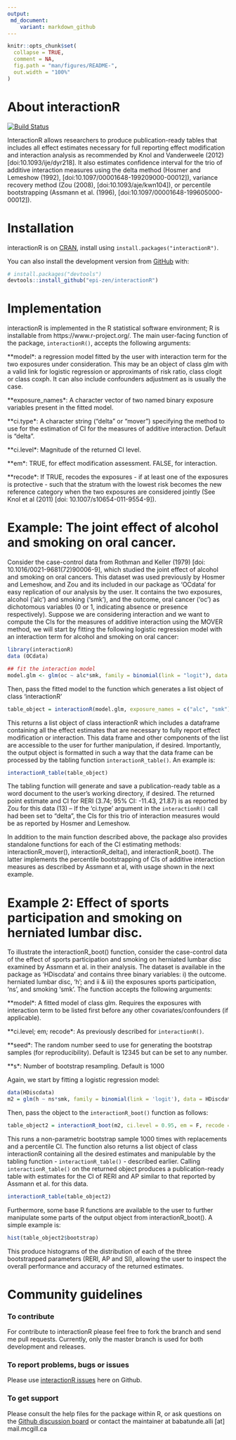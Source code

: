 ```yaml
---
output: 
 md_document:
    variant: markdown_github
---
```


```r
knitr::opts_chunk$set(
  collapse = TRUE,
  comment = NA,
  fig.path = "man/figures/README-",
  out.width = "100%"
)
```

# About interactionR

[![Build Status](https://travis-ci.com/epi-zen/interactionR.svg?branch=master)](https://travis-ci.com/epi-zen/interactionR)

InteractionR allows researchers to produce publication-ready tables that includes all effect estimates necessary for full reporting effect modification and interaction analysis as recommended by Knol and Vanderweele (2012) [doi:10.1093/ije/dyr218]. It also estimates confidence interval for the trio of additive interaction measures using the delta method (Hosmer and Lemeshow (1992), [doi:10.1097/00001648-199209000-00012]), variance recovery method (Zou (2008), [doi:10.1093/aje/kwn104]), or percentile bootstrapping (Assmann et al. (1996), [doi:10.1097/00001648-199605000-00012]). 

# Installation
interactionR is on [CRAN](https://cran.r-project.org/package=interactionR), install using `install.packages("interactionR")`.

You can also install the development version from [GitHub](https://github.com/epi-zen/interactionR) with:

``` r
# install.packages("devtools")
devtools::install_github("epi-zen/interactionR")
```
# Implementation

interactionR is implemented in the R statistical software environment; R is installable from https://www.r-project.org/. The main user-facing function of the package, `interactionR()`, accepts the following arguments: 

**model*: a regression model fitted by the user with interaction term for the two exposures under consideration. This may be an object of class glm with a valid link for logistic regression or approximants of risk ratio, class clogit or class coxph. It can also include confounders adjustment as is usually the case.

**exposure_names*: A character vector of two named binary exposure variables present in the fitted model. 

**ci.type*: A character string ("delta" or "mover") specifying the method to use for the estimation of CI for the measures of additive interaction. Default is "delta".

**ci.level*: Magnitude of the returned CI level.

**em*: TRUE, for effect modification assessment. FALSE, for interaction.

**recode*: If TRUE, recodes the exposures - if at least one of the exposures is protective - such that the stratum with the lowest risk becomes the new reference category when the two exposures are considered jointly (See Knol et al (2011) [doi: 10.1007/s10654-011-9554-9]).


# Example: The joint effect of alcohol and smoking on oral cancer. 

Consider the case-control data from Rothman and Keller (1979) [doi: 10.1016/0021-9681(72)90006-9], which studied the joint effect of alcohol and smoking on oral cancers. This dataset was used previously by Hosmer and Lemeshow, and Zou and its included in our package as ‘OCdata’ for easy replication of our analysis by the user. It contains the two exposures, alcohol (‘alc’) and smoking (‘smk’), and the outcome, oral cancer (‘oc’) as dichotomous variables (0 or 1, indicating absence or presence respectively). Suppose we are considering interaction and we want to compute the CIs for the measures of additive interaction using the MOVER method, we will start by fitting the following logistic regression model with an interaction term for alcohol and smoking on oral cancer:

```r
library(interactionR)
data (OCdata)

## fit the interaction model
model.glm <- glm(oc ~ alc*smk, family = binomial(link = "logit"), data = OCdata)
```

Then, pass the fitted model to the function which generates a list object of class 'interactionR'

```r
table_object = interactionR(model.glm, exposure_names = c("alc", "smk"), ci.type = "mover", ci.level = 0.95, em = F, recode = F)
```

This returns a list object of class interactionR which includes a dataframe containing all the effect estimates that are necessary to fully report effect modification or interaction. This data frame and other components of the list are accessible to the user for further manipulation, if desired. Importantly, the output object is formatted in such a way that the data frame can be processed by the tabling function `interactionR_table()`. An example is:

```r
interactionR_table(table_object)
```

The tabling function will generate and save a publication-ready table as a word document to the user’s working directory, if desired. The returned point estimate and CI for RERI (3.74; 95% CI: -11.43, 21.87) is as reported by Zou for this data (13) – If  the ‘ci.type’ argument in the `interactionR()` call had been set to “delta”, the CIs for this trio of interaction measures would be as reported by Hosmer and Lemeshow. 

In addition to the main function described above, the package also provides standalone functions for each of the CI estimating methods: interactionR_mover(), interactionR_delta(), and interactionR_boot(). The latter implements the percentile bootstrapping of CIs of additive interaction measures as described by Assmann et al, with usage shown in the next example.

# Example 2: Effect of sports participation and smoking on herniated lumbar disc.

To illustrate the interactionR_boot() function, consider the case-control data of the effect of sports participation and smoking on herniated lumbar disc examined by Assmann et al. in their analysis. The dataset is available in the package as ‘HDiscdata’ and contains three binary variables: i) the outcome. herniated lumbar disc, ‘h’; and ii & iii) the exposures sports participation, ‘ns’, and smoking ‘smk’. The function accepts the following arguments:

**model*: A fitted model of class glm. Requires the exposures with interaction term to be listed first before any other covariates/confounders (if applicable).

**ci.level*; *em*; *recode*: As previously described for `interactionR()`.

**seed*: The random number seed to use for generating the bootstrap samples (for reproducibility). Default is 12345 but can be set to any number.

**s*: Number of bootstrap resampling. Default is 1000 

Again, we start by fitting a logistic regression model:

```r
data(HDiscdata)
m2 = glm(h ~ ns*smk, family = binomial(link = 'logit'), data = HDiscdata)
```

Then, pass the object to the `interactionR_boot()` function as follows:

```r

table_object2 = interactionR_boot(m2, ci.level = 0.95, em = F, recode = F, seed = 12345, s = 1000)

```

This runs a non-parametric bootstrap sample 1000 times with replacements and a percentile CI. The function also returns a list object of class interactionR containing all the desired estimates and manipulable by the tabling function - `interactionR_table()` - described earlier. Calling `interactionR_table()` on the returned object produces a publication-ready table with estimates for the CI of RERI and AP similar to that reported by Assmann et al. for this data. 


```r

interactionR_table(table_object2)

```

Furthermore, some base R functions are available to the user to further manipulate some parts of the output object from interactionR_boot(). A simple example is:

```r

hist(table_object2$bootstrap)

```

This produce histograms of the distribution of each of the three bootstrapped parameters (RERI, AP and SI), allowing the user to inspect the overall performance and accuracy of the returned estimates.


# Community guidelines

### To contribute
For contribute to interactionR please feel free to fork the branch and send me pull requests. Currently, only the master branch is used for both development and releases.

### To report problems, bugs or issues

Please use [interactionR issues](https://github.com/epi-zen/interactionR/issues) here on Github.

### To get support
Please consult the help files for the package within R, or ask questions on the [Github discussion board](https://github.com/epi-zen/interactionR/discussions) or contact the maintainer at babatunde.alli [at] mail.mcgill.ca
